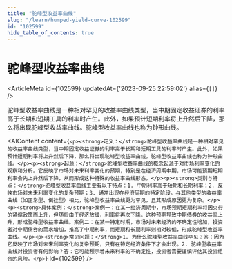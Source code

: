 ```yaml
---
title: "驼峰型收益率曲线"
slug: "/learn/humped-yield-curve-102599"
id: "102599"
hide_table_of_contents: true
---
```



# 驼峰型收益率曲线

<ArticleMeta id={102599} updatedAt={'2023-09-25 22:59:02'} alias={`[]`} />
<div className='border-solid border-b border-t-0 my-4 border-[var(--ifm-color-gray-300)]' />

驼峰型收益率曲线是一种相对罕见的收益率曲线类型，当中期固定收益证券的利率高于长期和短期工具的利率时产生。此外，如果预计短期利率将上升然后下降，那么将出现驼峰型收益率曲线。驼峰型收益率曲线也称为钟形曲线。

<AIContent content={`<p><strong>定义：</strong>驼峰型收益率曲线是一种相对罕见的收益率曲线类型，当中期固定收益证券的利率高于长期和短期工具的利率时产生。此外，如果预计短期利率将上升然后下降，那么将出现驼峰型收益率曲线。驼峰型收益率曲线也称为钟形曲线。</p><p><strong>起源：</strong>驼峰型收益率曲线的概念起源于对市场利率变化的观察和分析。它反映了市场对未来利率变化的预期，特别是在经济周期中期，市场可能预期短期利率会先上升然后下降，从而形成这种特殊的收益率曲线形态。</p><p><strong>类别与特点：</strong>驼峰型收益率曲线主要有以下特点：1. 中期利率高于短期和长期利率；2. 反映市场对未来利率变化的复杂预期；3. 通常出现在经济周期的特定阶段。与其他类型的收益率曲线（如正常型、倒挂型）相比，驼峰型收益率曲线更为罕见，且其形成原因更为复杂。</p><p><strong>具体案例：</strong>案例一：在某一经济周期中，市场预期短期利率将因央行的紧缩政策而上升，但随后由于经济放缓，利率将再次下降。这种预期导致中期债券的收益率上升，形成驼峰型收益率曲线。案例二：在某一特定时期，市场对未来经济的不确定性增加，投资者对中期债券的需求增加，推高了中期利率，而短期和长期利率则相对较低，形成驼峰型收益率曲线。</p><p><strong>常见问题：</strong>1. 为什么驼峰型收益率曲线罕见？答：因为它反映了市场对未来利率变化的复杂预期，只有在特定经济条件下才会出现。2. 驼峰型收益率曲线对投资者有何影响？答：它可能预示着未来利率的不确定性，投资者需要谨慎评估其投资组合的风险。</p>`} id={102599} />
